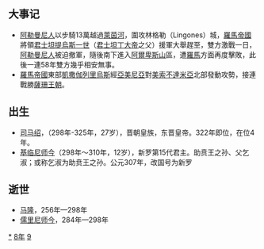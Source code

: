 {{yearTOC|298|西晋'''[[元康_(晋惠帝)|元康]]八年'''}}

== 大事记 ==
*[[阿勒曼尼人|阿勒曼尼人]]以步騎13萬越過[[萊茵河|萊茵河]]，圍攻林格勒（Lingones）城，[[羅馬帝國|羅馬帝國]]將領[[君士坦提烏斯一世|君士坦提烏斯一世]]（[[君士坦丁大帝|君士坦丁大帝]]之父）援軍大舉趕至，雙方激戰一日，[[阿勒曼尼人|阿勒曼尼人]]被迫撤軍，隨後南下進入[[阿爾卑斯山|阿爾卑斯山]]區，遭[[羅馬帝國|羅馬]]方面再度擊敗，此後一連58年雙方幾乎相安無事。
*[[羅馬帝國|羅馬帝國]]東部[[凱撒_(頭銜)|凱撒]][[伽列里烏斯|伽列里烏斯]]經[[亞美尼亞|亞美尼亞]]對[[美索不達米亞|美索不達米亞]]北部發動攻勢，接連戰勝[[薩珊王朝|薩珊王朝]]。

== 出生 ==
*[[司马绍|司马绍]]，（298年-325年，27岁），晋朝皇族，东晋皇帝。322年即位，在位4年。
*[[基临尼师今|基临尼师今]]（298年～310年，12岁），新罗第15代君主。助贲王之孙、父乞淑；或称乞淑为助贲王之孙。公元307年，改国号为新罗

== 逝世 ==
{{Wikisource year mention}}
*[[马隆|马隆]]，256年—298年
*[[儒里尼师今|儒里尼师今]]，284年—298年

[[Category:298年|*]]
[[Category:290年代|8年]]
[[Category:3世纪各年|9]]